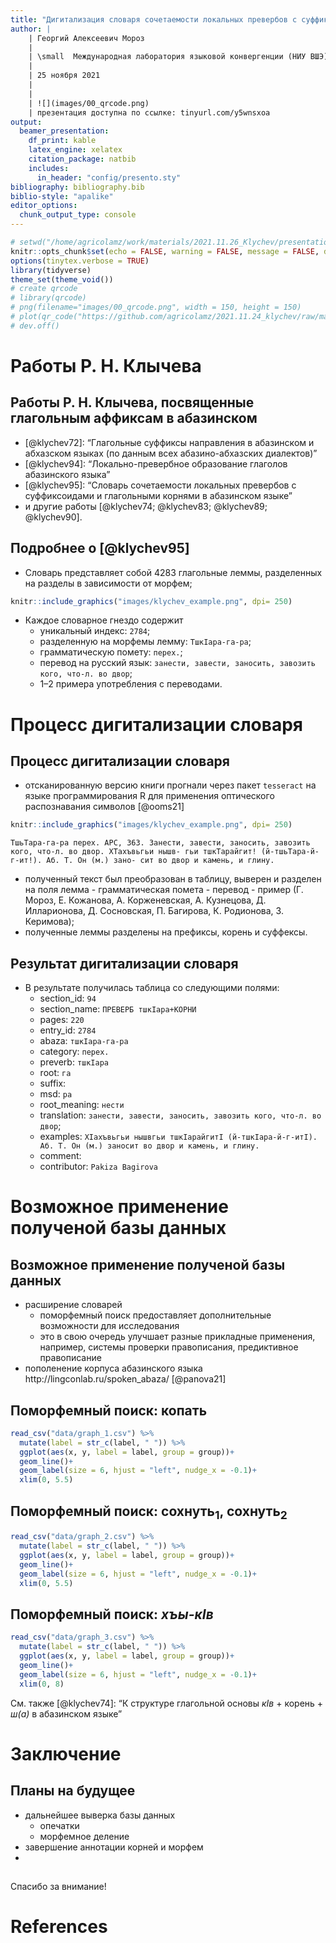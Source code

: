 ```yaml
---
title: "Дигитализация словаря сочетаемости локальных превербов с суффиксоидами и глагольными корнями [@klychev95]"
author: |
    | Георгий Алексеевич Мороз
    | 
    | \small  Международная лаборатория языковой конвергенции (НИУ ВШЭ)
    |
    | 25 ноября 2021
    |
    |
    | ![](images/00_qrcode.png)
    | презентация доступна по ссылке: tinyurl.com/y5wnsxoa
output: 
  beamer_presentation:
    df_print: kable
    latex_engine: xelatex
    citation_package: natbib
    includes:
      in_header: "config/presento.sty"
bibliography: bibliography.bib
biblio-style: "apalike"
editor_options: 
  chunk_output_type: console
---
```


```r
# setwd("/home/agricolamz/work/materials/2021.11.26_Klychev/presentation")
knitr::opts_chunk$set(echo = FALSE, warning = FALSE, message = FALSE, dev='cairo_pdf')
options(tinytex.verbose = TRUE)
library(tidyverse)
theme_set(theme_void())
# create qrcode
# library(qrcode)
# png(filename="images/00_qrcode.png", width = 150, height = 150)
# plot(qr_code("https://github.com/agricolamz/2021.11.24_klychev/raw/master/2021.11.24_klychev.pdf"))
# dev.off()
```

[//]: # (комментарии)

# Работы Р. Н. Клычева
## Работы Р. Н. Клычева, посвященные глагольным аффиксам в абазинском

* [@klychev72]: "Глагольные суффиксы направления в абазинском и абхазском языках (по данным всех абазино-абхазских диалектов)"
* [@klychev94]: "Локально-превербное образование глаголов абазинского языка"
* [@klychev95]: "Словарь сочетаемости локальных превербов с суффиксоидами и глагольными корнями в абазинском языке"
* и другие работы [@klychev74; @klychev83; @klychev89; @klychev90].

## Подробнее о [@klychev95]

* Словарь представляет собой 4283 глагольные леммы, разделенных на разделы в зависимости от морфем;

```r
knitr::include_graphics("images/klychev_example.png", dpi= 250)
```

\pause

* Каждое словарное гнездо содержит
    * уникальный индекс: `2784`;
    * разделенную на морфемы лемму: `ТшкIара-га-ра`;
    * грамматическую помету: `перех.`;
    * перевод на русский язык: `занести, завести, заносить, завозить кого, что-л. во двор`;
    * 1--2 примера употребления с переводами.

# Процесс дигитализации словаря

## Процесс дигитализации словаря

* отсканированную версию книги прогнали через пакет `tesseract` на языке программирования R для применения оптического распознавания символов [@ooms21]

```r
knitr::include_graphics("images/klychev_example.png", dpi= 250)
```

```
ТшьТара-га-ра перех. АРС, 363. Занести, завести, заносить, завозить кого, что-л. во двор. ХТахъвьгьи нышв- гьи тшкТарайгит! (й-тшьТара-й-г-ит!). Аб. Т. Он (м.) зано- сит во двор и камень, и глину.
```

* полученный текст был преобразован в таблицу, выверен и разделен на поля лемма - грамматическая помета - перевод - пример  (Г. Мороз, Е. Кожанова, А. Корженевская, А. Кузнецова, Д. Илларионова, Д. Сосновская, П. Багирова, К. Родионова, З. Керимова);
* полученные леммы разделены на префиксы, корень и суффексы.

## Результат дигитализации словаря

* В результате получилась таблица со следующими полями:
    * section_id: `94`
    * section_name: `ПРЕВЕРБ тшкIара+КОРНИ`
    * pages: `220`
    * entry_id: `2784`
    * abaza: `тшкIара-га-ра`
    * category: `перех.`
    * preverb: `тшкIара`
    * root: `	га`
    * suffix:
    * msd: `ра`
    * root_meaning: `нести`
    * translation:	`занести, завести, заносить, завозить кого, что-л. во двор`;
    * examples: `ХIахъвьгьи нышвгьи тшкIарайгитI (й-тшкIара-й-г-итI). Аб. Т. Он (м.) заносит во двор и камень, и глину.`
    * comment:	
    * contributor: `Pakiza Bagirova`

# Возможное применение полученой базы данных

## Возможное применение полученой базы данных

* расширение словарей
    * поморфемный поиск предоставляет дополнительные возможности для исследования
    * это в свою очередь улучшает разные прикладные применения, например, cистемы проверки правописания, предиктивное правописание
* пополенение корпуса абазинского языка http://lingconlab.ru/spoken_abaza/ [@panova21]
    
## Поморфемный поиск: копать

```r
read_csv("data/graph_1.csv") %>% 
  mutate(label = str_c(label, " ")) %>% 
  ggplot(aes(x, y, label = label, group = group))+
  geom_line()+
  geom_label(size = 6, hjust = "left", nudge_x = -0.1)+
  xlim(0, 5.5)
```

## Поморфемный поиск: сохнуть$_1$, сохнуть$_2$

```r
read_csv("data/graph_2.csv") %>%
  mutate(label = str_c(label, " ")) %>% 
  ggplot(aes(x, y, label = label, group = group))+
  geom_line()+
  geom_label(size = 6, hjust = "left", nudge_x = -0.1)+
  xlim(0, 5.5)
```


## Поморфемный поиск: *хъы-кIв*

```r
read_csv("data/graph_3.csv") %>%
  mutate(label = str_c(label, " ")) %>% 
  ggplot(aes(x, y, label = label, group = group))+
  geom_line()+
  geom_label(size = 6, hjust = "left", nudge_x = -0.1)+
  xlim(0, 8)
```

См. также [@klychev74]: "К структуре глагольной основы *кIв* + корень + *ш(а)* в абазинском языке"

# Заключение
## Планы на будущее

* дальнейшее выверка базы данных
    * опечатки
    * морфемное деление
* завершение аннотации корней и морфем
* 

## {}

\LARGE Спасибо за внимание!

# References {.allowframebreaks}

